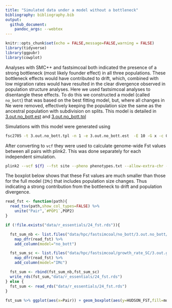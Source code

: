 ```yaml
---
title: "Simulated data under a model without a bottleneck"
bibliography: bibliography.bib
output:
  github_document:
    pandoc_args: --webtex
---
```


```r
knitr::opts_chunk$set(echo = FALSE,message=FALSE,warning = FALSE)
library(tidyverse)
library(ggpubr)
library(cowplot)
```

Analyses with SMC++ and fastsimcoal both indicated the presence of a strong bottleneck (most likely founder effect) in all three populations.  These bottleneck effects would have contributed to drift, which, combined with low migration rates would have resulted in the clear divergence observed in population structure analyses.  Here we used fastsimcoal analyses to disentangle these effects.  To do this we constructed a model (called `no_bott`) that was based on the best fitting model, but, where all changes in Ne were removed, effectively keeping the population size the same as the ancestral population with subdivision on splits.  This model is detailed in [3.out.no_bott.est](data/hpc/fastsimcoal/no_bott/3.out.no_bott.est) and [3.out.no_bott.tpl](data/hpc/fastsimcoal/no_bott/3.out.no_bott.tpl)

Simulations with this model were generated using

```bash
fsc2705 -t 3.out.no_bott.tpl -n 1 -e 3.out.no_bott.est  -E 10 -G x -c 0 -k 10000000
```

After converting to `vcf` they were used to calculate genome-wide Fst values between all pairs with plink2. This was done separately for each independent simulation.

```bash
plink2 --vcf ${f} --fst site --pheno phenotypes.txt --allow-extra-chr --out fst/${s2}_no_bott.fst
```

The boxplot below shows that these Fst values are much smaller than those for the full model (`IMc`) that includes population size changes. Thus indicating a strong contribution from the bottleneck to drift and population divergence. 

```r
read_fst <- function(path){
  read_tsv(path,show_col_types=FALSE) %>% 
    unite("Pair",`#POP1`,POP2)
}

if (!file.exists("data/r_essentials/24_fst.rds")){

  fst_sum_nb <- list.files("data/hpc/fastsimcoal/no_bott/3.out.no_bott/fst/","*.summary", full.names = TRUE) %>% 
    map_dfr(read_fst) %>% 
    add_column(model="no_bott")

  fst_sum_sc <- list.files("data/hpc/fastsimcoal/growth_rate_SC/3.out.growth_rate_SC/fst/","*.summary", full.names = TRUE) %>% 
    map_dfr(read_fst) %>% 
    add_column(model="IMc")

  fst_sum <- rbind(fst_sum_nb,fst_sum_sc) 
  write_rds(fst_sum,"data/r_essentials/24_fst.rds")
} else {
  fst_sum <- read_rds("data/r_essentials/24_fst.rds")  
}
  
fst_sum %>% ggplot(aes(x=Pair)) + geom_boxplot(aes(y=HUDSON_FST,fill=model))
```



